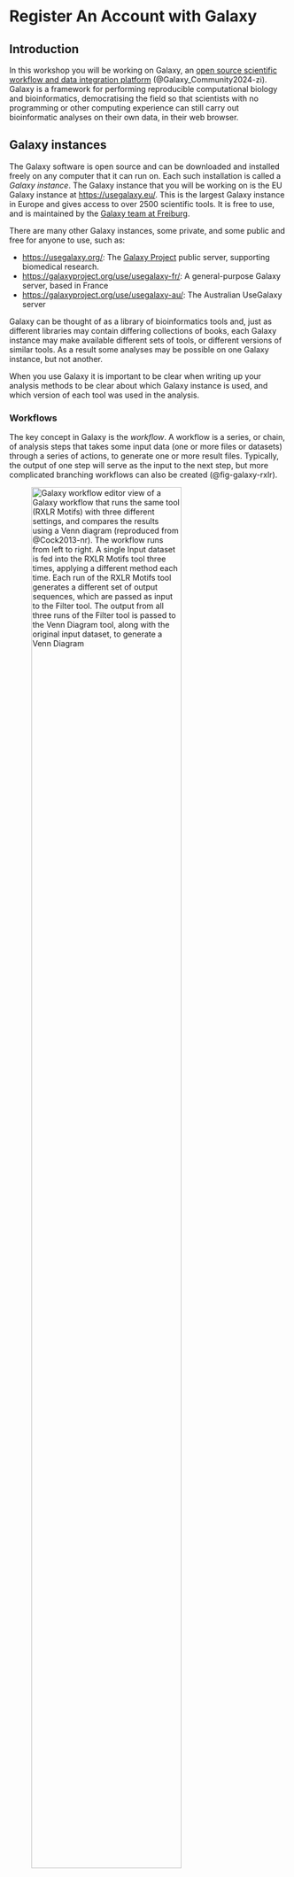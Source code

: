 # Register An Account with Galaxy {#sec-galaxy-registration}

## Introduction

In this workshop you will be working on Galaxy, an [open source scientific workflow and data integration platform](https://galaxyproject.org/) (@Galaxy_Community2024-zi). Galaxy is a framework for performing reproducible computational biology and bioinformatics, democratising the field so that scientists with no programming or other computing experience can still carry out bioinformatic analyses on their own data, in their web browser.

::: { .callout-note collapse="true" }
## Galaxy instances

The Galaxy software is open source and can be downloaded and installed freely on any computer that it can run on. Each such installation is called a _Galaxy instance_. The Galaxy instance that you will be working on is the EU Galaxy instance at [https://usegalaxy.eu/](https://usegalaxy.eu/). This is the largest Galaxy instance in Europe and gives access to over 2500 scientific tools. It is free to use, and is maintained by the [Galaxy team at Freiburg](https://usegalaxy-eu.github.io/freiburg/).

There are many other Galaxy instances, some private, and some public and free for anyone to use, such as:

- [https://usegalaxy.org/](https://usegalaxy.org/): The [Galaxy Project](https://galaxyproject.org/galaxy-project/) public server, supporting biomedical research.
- [https://galaxyproject.org/use/usegalaxy-fr/](https://usegalaxy.fr/): A general-purpose Galaxy server, based in France
- [https://galaxyproject.org/use/usegalaxy-au/](https://usegalaxy.org.au/): The Australian UseGalaxy server

Galaxy can be thought of as a library of bioinformatics tools and, just as different libraries may contain differing collections of books, each Galaxy instance may make available different sets of tools, or different versions of similar tools. As a result some analyses may be possible on one Galaxy instance, but not another.

When you use Galaxy it is important to be clear when writing up your analysis methods to be clear about which Galaxy instance is used, and which version of each tool was used in the analysis. 
:::

### Workflows

The key concept in Galaxy is the _workflow_. A workflow is a series, or chain, of analysis steps that takes some input data (one or more files or datasets) through a series of actions, to generate one or more result files. Typically, the output of one step will serve as the input to the next step, but more complicated branching workflows can also be created (@fig-galaxy-rxlr).

![Galaxy workflow editor view of a Galaxy workflow that runs the same tool (`RXLR Motifs`) with three different settings, and compares the results using a Venn diagram (reproduced from @Cock2013-nr). The workflow runs from left to right. A single `Input dataset` is fed into the `RXLR Motifs` tool three times, applying a different method each time. Each run of the `RXLR Motifs` tool generates a different set of output sequences, which are passed as input to the `Filter` tool. The output from all three runs of the `Filter` tool is passed to the `Venn Diagram` tool, along with the original input dataset, to generate a Venn Diagram](assets/images/galaxy_workflow_noodles.jpg){#fig-galaxy-rxlr fig-alt="Galaxy workflow editor view of a Galaxy workflow that takes input data and passes it through a series of actions. The links between datasets and actions are shown as noodles on the diagram." width=80%}

Using Galaxy, you will build up a powerful bioinformatic analysis workflow to analyse your data, step-by-step, using a web browser. Galaxy allows you to save and share your workflows, to encourage reuse and reproducibility.

## Registering with Galaxy

::: { .callout-tip }
## Register with `usegalaxy.eu`

The first action you should take in this workshop, if you do not already have an account at [https://usegalaxy.eu/](https://usegalaxy.eu/), is to **create an account at [https://usegalaxy.eu/](https://usegalaxy.eu/)**.
:::

1. Go to the Galaxy [login/registration page](https://usegalaxy.eu/login/start?redirect=None)
2. If you have a `usegalaxy.eu` account already, then log in using your details and move on to the workshop proper.
3. If you do not already have a `usegalaxy.eu` account, then **click on the `Register here` link**.
4. Enter your **university email address** in the `Email address` field.
5. Choose a [secure password](https://passwordsgenerator.net/) and enter it into the `Password` and `Confirm password` fields.
6. Choose a public name to show (other people will be able to see this) and enter it in the `Public name` field.
7. Click on the `Create` button.

::: { .callout-important }
**You will receive a validation email at the account you register with. You _must_ confirm your email to proceed.**
:::


